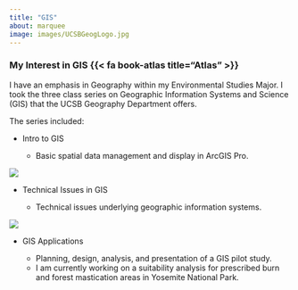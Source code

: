 ```yaml
---
title: "GIS"
about: marquee
image: images/UCSBGeogLogo.jpg
---
```


### My Interest in GIS {{< fa book-atlas title="Atlas" >}}

I have an emphasis in Geography within my Environmental Studies Major. I took the three class series on Geographic Information Systems and Science (GIS) that the UCSB Geography Department offers.

The series included:

-   Intro to GIS

    -   Basic spatial data management and display in ArcGIS Pro.
    
![](images/176a.png){group="GIS" description="A rudimentary map from a lab in 176a, Fall 2023"}

-   Technical Issues in GIS

    -   Technical issues underlying geographic information systems.

![](images/176b.png){group="GIS" description="A map showing the reock compactness of school districts compared with demographics using Exploratory Spatial Data Analysis (ESDA) in a lab in 176b , Winter 2023"}

-   GIS Applications

    -   Planning, design, analysis, and presentation of a GIS pilot study.
    -   I am currently working on a suitability analysis for prescribed burn and forest mastication areas in Yosemite National Park.
  

